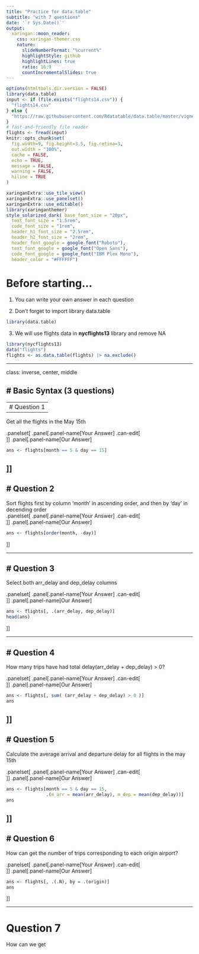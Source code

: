 ```yaml
---
title: "Practice for data.table"
subtitle: "with 7 questions"  
date: '`r Sys.Date()`'
output:
  xaringan::moon_reader:
    css: xaringan-themer.css
    nature:
      slideNumberFormat: "%current%"
      highlightStyle: github
      highlightLines: true
      ratio: 16:9
      countIncrementalSlides: true
---
```


```r
options(htmltools.dir.version = FALSE)
library(data.table)
input <- if (file.exists("flights14.csv")) {
  "flights14.csv"
} else {
  "https://raw.githubusercontent.com/Rdatatable/data.table/master/vignettes/flights14.csv"
}
# fast-and-friendly file reader 
flights <- fread(input)
knitr::opts_chunk$set(
  fig.width=9, fig.height=3.5, fig.retina=3,
  out.width = "100%",
  cache = FALSE,
  echo = TRUE,
  message = FALSE, 
  warning = FALSE,
  hiline = TRUE
)
```

```r
xaringanExtra::use_tile_view()
xaringanExtra::use_panelset()
xaringanExtra::use_editable()
library(xaringanthemer)
style_solarized_dark( base_font_size = "20px",
  text_font_size = "1.5rem",
  code_font_size = "1rem",
  header_h1_font_size = "2.5rem",
  header_h2_font_size = "2rem",
  header_font_google = google_font("Roboto"),
  text_font_google = google_font("Open Sans"),
  code_font_google = google_font("IBM Plex Mono"),
  header_color = "#FFFFFF")
```

# Before starting...

1. You can write your own answer in each question  

2. Don't forget to import library data.table
```r
library(data.table)
```
3. We will use flights data in **nycflights13** library and remove NA

```r
library(nycflights13)
data("flights")
flights <- as.data.table(flights) |> na.exclude()
```


---

class: inverse, center, middle

# Basic Syntax (3 questions)
----

---
# Question 1
----

Get all the flights in the May 15th

.panelset[
.panel[.panel-name[Your Answer]
.can-edit[  
]]
.panel[.panel-name[Our Answer]
```r
ans <- flights[month == 5 & day == 15]
```

]]
---

# Question 2
----

Sort flights first by column 'month' in ascending order, and then by 'day' in decending order  
.panelset[
.panel[.panel-name[Your Answer]
.can-edit[  
]]
.panel[.panel-name[Our Answer]
```r
ans <- flights[order(month, -day)]
```

]]

---

# Question 3
----
Select both arr_delay and dep_delay columns

.panelset[
.panel[.panel-name[Your Answer]
.can-edit[  
]]
.panel[.panel-name[Our Answer]
```r
ans <- flights[, .(arr_delay, dep_delay)]
head(ans)
```
]]

---

# Question 4
----

How many trips have had total delay(arr_delay + dep_delay) > 0?

.panelset[
.panel[.panel-name[Your Answer]
.can-edit[  
]]
.panel[.panel-name[Our Answer]
```r
ans <- flights[, sum( (arr_delay + dep_delay) > 0 )]
ans

```

]]
---

# Question 5
----

Calculate the average arrival and departure delay for all flights in the may 15th

.panelset[
.panel[.panel-name[Your Answer]
.can-edit[  
]]
.panel[.panel-name[Our Answer]
```r
ans <- flights[month == 5 & day == 15,
               .(m_arr = mean(arr_delay), m_dep = mean(dep_delay))]
ans

```
]]
---

# Question 6
----

How can get the number of trips corresponding to each origin airport?

.panelset[
.panel[.panel-name[Your Answer]
.can-edit[  
]]
.panel[.panel-name[Our Answer]
```r
ans <- flights[, .(.N), by = .(origin)]
ans

```
]]

---

# Question 7

How can we get 
